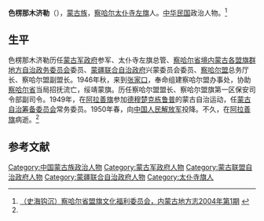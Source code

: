 '''色楞那木济勒'''（{{bd|1889年||1950年|}}），[[蒙古族|蒙古族]]，[[察哈尔|察哈尔]][[太仆寺左旗|太仆寺左旗]]人。[[中华民国|中华民国]]政治人物。<ref name=nmgqqw>[http://www.nmqq.gov.cn/fagui/ShowArticle.asp?ArticleID=2423 （史海钩沉）察哈尔省盟旗文化福利委员会，内蒙古地方志2004年第1期] {{webarchive|url=https://web.archive.org/web/20150617082022/http://www.nmqq.gov.cn/fagui/ShowArticle.asp?ArticleID=2423 |date=2015-06-17 }}</ref>

==生平==
色楞那木济勒历任[[蒙古军政府|蒙古军政府]]参军、太仆寺左旗总管、[[察哈尔省境内蒙古各盟旗群地方自治政务委员会|察哈尔省境内蒙古各盟旗群地方自治政务委员会]]委员、[[蒙疆联合自治政府|蒙疆联合自治政府]]兴蒙委员会委员、[[察哈尔盟|察哈尔盟]]总务厅长、察哈尔盟副盟长。1946年秋，来到[[张家口|张家口]]，奉命组建察哈尔盟办事处，协助[[察哈尔省|察哈尔省]]当局招抚流亡，绥靖蒙旗。历任察哈尔盟盟长、察哈尔盟旗第一区保安司令部副司令。1949年，在[[阿拉善旗|阿拉善旗]]参加[[德穆楚克栋鲁普|德穆楚克栋鲁普]]的蒙古自治运动，任[[蒙古自治筹备委员会|蒙古自治筹备委员会]]常务委员。1950年春，向[[中国人民解放军|中国人民解放军]]投降。不久，在[[阿拉善旗|阿拉善旗]]病逝。<ref name=nmgqqw/>

==参考文献==
{{reflist}}

[[Category:中国蒙古族政治人物|Category:中国蒙古族政治人物]]
[[Category:蒙古军政府人物|Category:蒙古军政府人物]]
[[Category:蒙古联盟自治政府人物|Category:蒙古联盟自治政府人物]]
[[Category:蒙疆联合自治政府人物|Category:蒙疆联合自治政府人物]]
[[Category:太仆寺旗人|Category:太仆寺旗人]]